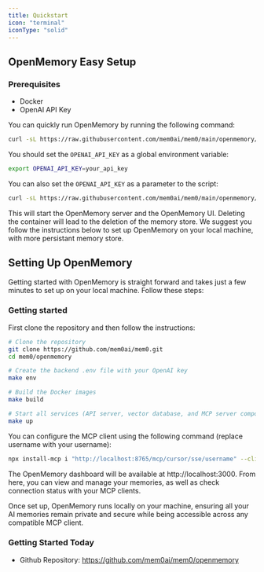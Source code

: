 ```yaml
---
title: Quickstart
icon: "terminal"
iconType: "solid"
---
```


<Snippet file="paper-release.mdx" />

## OpenMemory Easy Setup

### Prerequisites
- Docker
- OpenAI API Key

You can quickly run OpenMemory by running the following command:

```bash
curl -sL https://raw.githubusercontent.com/mem0ai/mem0/main/openmemory/run.sh | bash
```

You should set the `OPENAI_API_KEY` as a global environment variable:

```bash
export OPENAI_API_KEY=your_api_key
```

You can also set the `OPENAI_API_KEY` as a parameter to the script:

```bash
curl -sL https://raw.githubusercontent.com/mem0ai/mem0/main/openmemory/run.sh | OPENAI_API_KEY=your_api_key bash
```

This will start the OpenMemory server and the OpenMemory UI. Deleting the container will lead to the deletion of the memory store.
We suggest you follow the instructions below to set up OpenMemory on your local machine, with more persistant memory store.

## Setting Up OpenMemory

Getting started with OpenMemory is straight forward and takes just a few minutes to set up on your local machine. Follow these steps:

### Getting started
First clone the repository and then follow the instructions:
```bash
# Clone the repository
git clone https://github.com/mem0ai/mem0.git
cd mem0/openmemory

# Create the backend .env file with your OpenAI key
make env

# Build the Docker images
make build

# Start all services (API server, vector database, and MCP server components)
make up
```

You can configure the MCP client using the following command (replace username with your username):

```bash
npx install-mcp i "http://localhost:8765/mcp/cursor/sse/username" --client cursor
```

The OpenMemory dashboard will be available at http://localhost:3000. From here, you can view and manage your memories, as well as check connection status with your MCP clients.

Once set up, OpenMemory runs locally on your machine, ensuring all your AI memories remain private and secure while being accessible across any compatible MCP client.

### Getting Started Today

- Github Repository: https://github.com/mem0ai/mem0/openmemory
